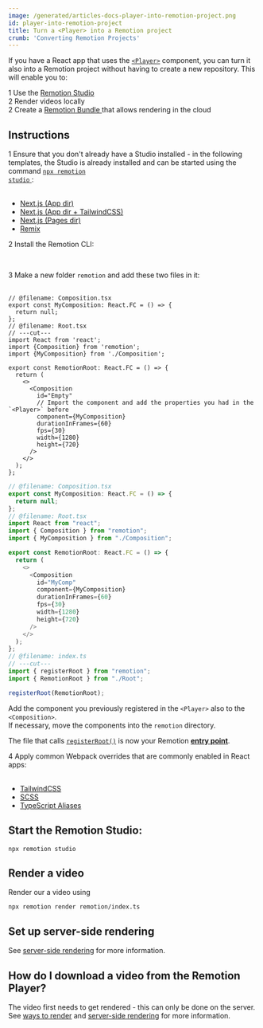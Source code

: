 ```yaml
---
image: /generated/articles-docs-player-into-remotion-project.png
id: player-into-remotion-project
title: Turn a <Player> into a Remotion project
crumb: 'Converting Remotion Projects'
---
```


If you have a React app that uses the [`<Player>`](/docs/player/player) component, you can turn it also into a Remotion project without having to create a new repository. This will enable you to:

<Step>1</Step> Use the <a href="/docs/studio/">Remotion Studio</a>
<br />
<Step>2</Step> Render videos locally
<br />
<Step>2</Step> Create a <a href="/docs/terminology/bundle">
  Remotion Bundle
</a> that allows rendering in the cloud
<br />

## Instructions

<Step>1</Step> Ensure that you don't already have a Studio installed - in the following
templates, the Studio is already installed and can be started using the command <a href="/docs/cli/studio">
  <code>npx remotion studio</code>
</a>
:<br />
<br />

- [Next.js (App dir)](/templates/next)
- [Next.js (App dir + TailwindCSS)](/templates/next-tailwind)
- [Next.js (Pages dir)](/templates/next-pages-dir)
- [Remix](/templates/remix)

<Step>2</Step> Install the Remotion CLI:

<Installation pkg="@remotion/cli" />
<br />

<Step>3</Step> Make a new folder <code>remotion</code> and add these two files in
it:
<br />
<br />

```tsx twoslash title="remotion/Root.tsx"
// @filename: Composition.tsx
export const MyComposition: React.FC = () => {
  return null;
};
// @filename: Root.tsx
// ---cut---
import React from 'react';
import {Composition} from 'remotion';
import {MyComposition} from './Composition';

export const RemotionRoot: React.FC = () => {
  return (
    <>
      <Composition
        id="Empty"
        // Import the component and add the properties you had in the `<Player>` before
        component={MyComposition}
        durationInFrames={60}
        fps={30}
        width={1280}
        height={720}
      />
    </>
  );
};
```

```ts twoslash title="remotion/index.ts"
// @filename: Composition.tsx
export const MyComposition: React.FC = () => {
  return null;
};
// @filename: Root.tsx
import React from "react";
import { Composition } from "remotion";
import { MyComposition } from "./Composition";

export const RemotionRoot: React.FC = () => {
  return (
    <>
      <Composition
        id="MyComp"
        component={MyComposition}
        durationInFrames={60}
        fps={30}
        width={1280}
        height={720}
      />
    </>
  );
};
// @filename: index.ts
// ---cut---
import { registerRoot } from "remotion";
import { RemotionRoot } from "./Root";

registerRoot(RemotionRoot);
```

Add the component you previously registered in the `<Player>` also to the `<Composition>`.  
If necessary, move the components into the <code>remotion</code> directory.

The file that calls [`registerRoot()`](/docs/register-root) is now your Remotion [**entry point**](/docs/terminology/entry-point).

<Step>4</Step> Apply common Webpack overrides that are commonly enabled in React
apps:
<br />
<br />

- [TailwindCSS](/docs/tailwind/tailwind)
- [SCSS](/docs/enable-scss/overview)
- [TypeScript Aliases](/docs/typescript-aliases#automatically-syncing-webpack-and-typescript-aliases)

## Start the Remotion Studio:

```
npx remotion studio
```

## Render a video

Render our a video using

```
npx remotion render remotion/index.ts
```

## Set up server-side rendering

See [server-side rendering](/docs/ssr) for more information.

## How do I download a video from the Remotion Player?

The video first needs to get rendered - this can only be done on the server. See [ways to render](/docs/render) and [server-side rendering](/docs/ssr) for more information.
